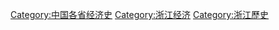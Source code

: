 [[Category:中国各省经济史|Category:中国各省经济史]]
[[Category:浙江经济|Category:浙江经济]]
[[Category:浙江歷史|Category:浙江歷史]]